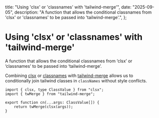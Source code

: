   title: "Using 'clsx' or 'classnames' with 'tailwind-merge'",
  date: "2025-09-05",
  description:
    "A function that allows the conditional classnames from 'clsx' or 'classnames' to be passed into 'tailwind-merge'.",
};

# Using 'clsx' or 'classnames' with 'tailwind-merge'

A function that allows the conditional classnames from ‘clsx’ or ‘classnames’ to be passed into ‘tailwind-merge’.

Combining [clsx](https://www.npmjs.com/package/clsx) or [classnames](https://www.npmjs.com/package/classnames) with [tailwind-merge](https://www.npmjs.com/package/tailwind-merge) allows us to conditionally join tailwind classes in `classNames` without style conflicts.


```tsx
import { clsx, type ClassValue } from "clsx";
import { twMerge } from "tailwind-merge"; 

export function cn(...args: ClassValue[]) {  
	return twMerge(clsx(args));
}
```